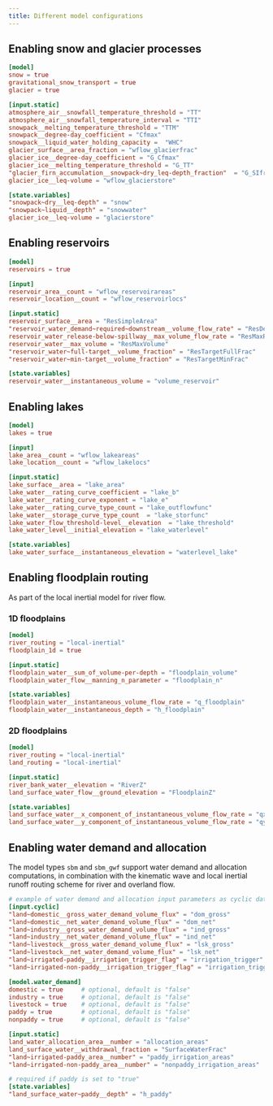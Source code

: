 ```yaml
---
title: Different model configurations
---
```


## Enabling snow and glacier processes

```toml
[model]
snow = true
gravitational_snow_transport = true
glacier = true

[input.static]
atmosphere_air__snowfall_temperature_threshold = "TT"
atmosphere_air__snowfall_temperature_interval = "TTI"
snowpack__melting_temperature_threshold = "TTM"
snowpack__degree-day_coefficient = "Cfmax"
snowpack__liquid_water_holding_capacity =  "WHC"
glacier_surface__area_fraction = "wflow_glacierfrac"
glacier_ice__degree-day_coefficient = "G_Cfmax"
glacier_ice__melting_temperature_threshold = "G_TT"
"glacier_firn_accumulation__snowpack~dry_leq-depth_fraction"  = "G_SIfrac"
glacier_ice__leq-volume = "wflow_glacierstore"

[state.variables]
"snowpack~dry__leq-depth" = "snow"
"snowpack~liquid__depth" = "snowwater"
glacier_ice__leq-volume = "glacierstore"
```

## Enabling reservoirs

```toml
[model]
reservoirs = true

[input]
reservoir_area__count = "wflow_reservoirareas"
reservoir_location__count = "wflow_reservoirlocs"

[input.static]
reservoir_surface__area = "ResSimpleArea"
"reservoir_water_demand~required~downstream__volume_flow_rate" = "ResDemand"
reservoir_water_release-below-spillway__max_volume_flow_rate = "ResMaxRelease"
reservoir_water__max_volume = "ResMaxVolume"
"reservoir_water~full-target__volume_fraction" = "ResTargetFullFrac"
"reservoir_water~min-target__volume_fraction" = "ResTargetMinFrac"

[state.variables]
reservoir_water__instantaneous_volume = "volume_reservoir"
```

## Enabling lakes

```toml
[model]
lakes = true

[input]
lake_area__count = "wflow_lakeareas"
lake_location__count = "wflow_lakelocs"

[input.static]
lake_surface__area = "lake_area"
lake_water__rating_curve_coefficient = "lake_b"
lake_water__rating_curve_exponent = "lake_e"
lake_water__rating_curve_type_count = "lake_outflowfunc"
lake_water__storage_curve_type_count  = "lake_storfunc"
lake_water_flow_threshold-level__elevation  = "lake_threshold"
lake_water_level__initial_elevation = "lake_waterlevel"

[state.variables]
lake_water_surface__instantaneous_elevation = "waterlevel_lake"
```

## Enabling floodplain routing
As part of the local inertial model for river flow.

### 1D floodplains

```toml
[model]
river_routing = "local-inertial"
floodplain_1d = true

[input.static]
floodplain_water__sum_of_volume-per-depth = "floodplain_volume"
floodplain_water_flow__manning_n_parameter = "floodplain_n"

[state.variables]
floodplain_water__instantaneous_volume_flow_rate = "q_floodplain"
floodplain_water__instantaneous_depth = "h_floodplain"
```

### 2D floodplains

```toml
[model]
river_routing = "local-inertial"
land_routing = "local-inertial"

[input.static]
river_bank_water__elevation = "RiverZ"
land_surface_water_flow__ground_elevation = "FloodplainZ"

[state.variables]
land_surface_water__x_component_of_instantaneous_volume_flow_rate = "qx_land"
land_surface_water__y_component_of_instantaneous_volume_flow_rate = "qy_land"

```

## Enabling water demand and allocation
The model types `sbm` and `sbm_gwf` support water demand and allocation computations, in
combination with the kinematic wave and local inertial runoff routing scheme for river and
overland flow.

```toml
# example of water demand and allocation input parameters as cyclic data
[input.cyclic]
"land~domestic__gross_water_demand_volume_flux" = "dom_gross"
"land~domestic__net_water_demand_volume_flux" = "dom_net"
"land~industry__gross_water_demand_volume_flux" = "ind_gross"
"land~industry__net_water_demand_volume_flux" = "ind_net"
"land~livestock__gross_water_demand_volume_flux" = "lsk_gross"
"land~livestock__net_water_demand_volume_flux" = "lsk_net"
"land~irrigated-paddy__irrigation_trigger_flag" = "irrigation_trigger"
"land~irrigated-non-paddy__irrigation_trigger_flag" = "irrigation_trigger"

[model.water_demand]
domestic = true     # optional, default is "false"
industry = true     # optional, default is "false"
livestock = true    # optional, default is "false"
paddy = true        # optional, default is "false"
nonpaddy = true     # optional, default is "false"

[input.static]
land_water_allocation_area__number = "allocation_areas"
land_surface_water__withdrawal_fraction = "SurfaceWaterFrac"
"land~irrigated-paddy_area__number" = "paddy_irrigation_areas"
"land~irrigated-non-paddy_area__number" = "nonpaddy_irrigation_areas"

# required if paddy is set to "true"
[state.variables]
"land_surface_water~paddy__depth" = "h_paddy"
```